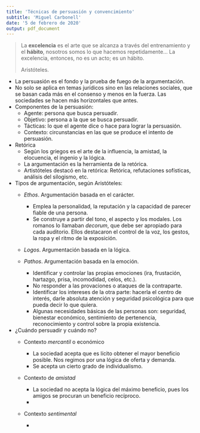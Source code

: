 ```yaml
---
title: 'Técnicas de persuasión y convencimiento'
subtitle: 'Miguel Carbonell'
date: '5 de febrero de 2020'
output: pdf_document
---
```


> La **excelencia** es el arte que se alcanza a través del entrenamiento y el
**hábito**, nosotros somos lo que hacemos repetidamente... La excelencia,
entonces, no es un acto; es un hábito.
>
> Aristóteles.

+ La persuasión es el fondo y la prueba de fuego de la argumentación.
+ No solo se aplica en temas jurídicos sino en las relaciones sociales, que se
    basan cada más en el consenso y menos en la fuerza. Las sociedades se
    hacen más horizontales que antes.
+ Componentes de la persuasión:
    - Agente: persona que busca persuadir.
    - Objetivo: persona a la que se busca persuadir.
    - Tácticas: lo que el agente dice o hace para lograr la persuasión.
    - Contexto: circunstancias en las que se produce el intento de persuasión.
+ Retórica
    - Según los griegos es el arte de la influencia, la amistad, la elocuencia,
        el ingenio y la lógica.
    - La argumentación es la herramienta de la retórica.
    - Artistóteles destacó en la retórica: Retórica, refutaciones sofísticas,
        análisis del silogismo, etc.
+ Tipos de argumentación, según Aristóteles:
    - *Ethos*. Argumentación basada en el carácter.
    
        * Emplea la personalidad, la reputación y la capacidad de parecer fiable
            de una persona.
        * Se construye a partir del tono, el aspecto y los modales. Los romanos
            lo llamaban *decorum*, que debe ser apropiado para cada auditorio.
            Ellos destacaron el control de la voz, los gestos, la ropa y el
            ritmo de la exposición.

    - *Logos*. Argumentación basada en la lógica.
    - *Pathos*. Argumentación basada en la emoción.

        * Identificar y controlar las propias emociones (ira, frustación,
            hartazgo, prisa, incomodidad, celos, etc.).
        * No responder a las provaciones o ataques de la contraparte.
        * Identificar los intereses de la otra parte: hacerla el centro de
            interés, darle absoluta atención y seguridad psicológica para que
            pueda decir lo que quiera.
        * Algunas necesidades básicas de las personas son: seguridad, bienestar
            económico, sentimiento de pertenencia, reconocimiento y control
            sobre la propia existencia.

+ ¿Cuándo persuadir y cuándo no?
    - Contexto *mercantil* o económico

        * La sociedad acepta que es lícito obtener el mayor beneficio posible.
            Nos regimos por una lógica de oferta y demanda.
        * Se acepta un cierto grado de individualismo.

    - Contexto de *amistad*

        * La sociedad no acepta la lógica del máximo beneficio, pues los amigos
            se procuran un beneficio recíproco.
        *

    - Contexto *sentimental*

        *
